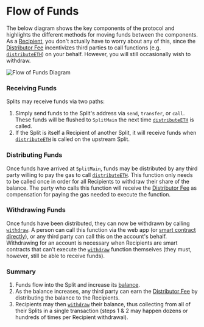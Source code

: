 # Flow of Funds

The below diagram shows the key components of the protocol and highlights the
different methods for moving funds between the components. As a
[Recipient](/core-concepts#recipient), you don't actually have to worry about
any of this, since the [Distributor Fee](/core-concepts#distributor-fee)
incentivizes third parties to call functions (e.g.
[`distributeETH`](/smartcontracts/SplitMain#distributeeth)) on your behalf.
However, you will still occasionally wish to withdraw.

![Flow of Funds Diagram](/flow-of-funds.svg)

### Receiving Funds

Splits may receive funds via two paths:

1. Simply send funds to the Split's address via `send`, `transfer`, or `call`.
   These funds will be flushed to `SplitMain` the next time
   [`distributeETH`](/smartcontracts/SplitMain#distributeeth) is called.
1. If the Split is itself a Recipient of another Split, it will receive funds
   when [`distributeETH`](/smartcontracts/SplitMain#distributeeth) is called on
   the upstream Split.

### Distributing Funds

Once funds have arrived at `SplitMain`, funds may be distributed by any third
party willing to pay the gas to call
[`distributeETH`](/smartcontracts/SplitMain#distributeeth). This function only
needs to be called once in order for all Recipients to withdraw their share of
the balance. The party who calls this function will receive the
[Distributor Fee](/core-concepts#distributor-fee) as compensation for paying the
gas needed to execute the function.

### Withdrawing Funds

Once funds have been distributed, they can now be withdrawn by calling
[`withdraw`](/smartcontracts/SplitMain#withdraw). A person can call this
function via the web app (or
[smart contract directly](https://etherscan.io/address/0x2ed6c4B5dA6378c7897AC67Ba9e43102Feb694EE#writeContract#F11)),
or any third party can call this on the account's behalf. Withdrawing for an
account is necessary when Recipients are smart contracts that can't execute the
[`withdraw`](/smartcontracts/SplitMain#withdraw) function themselves (they must,
however, still be able to receive funds).

### Summary

1. Funds flow into the Split and increase its [balance](/core-concepts#balance).
2. As the balance increases, any third party can earn the
   [Distributor Fee](/core-concepts#distributor-fee) by distributing the balance
   to the Recipients.
3. Recipients may then [`withdraw`](/smartcontracts/SplitMain#withdraw) their
   balance, thus collecting from all of their Splits in a single transaction
   (steps 1 & 2 may happen dozens or hundreds of times per Recipient
   withdrawal).
